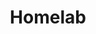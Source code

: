 ---
title: "Homelab"
description: "A GitOps-driven homelab setup using k3s and FluxCD, documenting self-hosting experiments and lessons learned."
tags: 
- kubernetes
- gitops
githubRepo: "HYP3R00T/homelab"
# documentation: "https://homelab.hyperoot.dev/"
featured: false
draft: false
cover: "./images/homelab_transparent.png"
coverAlt: "github social preview"
readMore: false
---